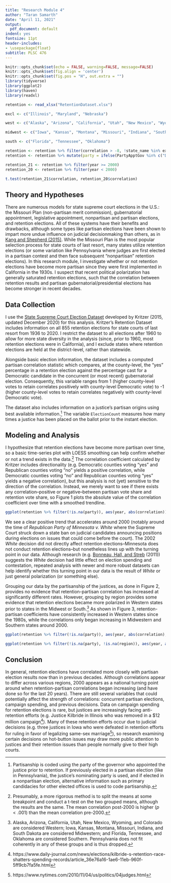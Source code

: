 ---
title: "Research Module 4"
author: "Taran Samarth"
date: "April 11, 2021"
output:
  pdf_document: default
indent: yes
fontsize: 11pt
header-includes:
- \usepackage{float}
subtitle: PLSC 476
---

```{r setup, echo=FALSE, include=FALSE}
knitr::opts_chunk$set(echo = FALSE, warning=FALSE, message=FALSE)
knitr::opts_chunk$set(fig.align = 'center')
knitr::opts_chunk$set(fig.pos = "H", out.extra = "")
library(tidyverse)
library(ggplot2)
library(haven)
library(readxl)
```

```{r}
retention <- read_xlsx("RetentionDataset.xlsx")

excl <- c("Illinois", "Maryland", "Nebraska")

west <- c("Alaska", "Arizona", "California", "Utah", "New Mexico", "Wyoming", "Colorado")

midwest <- c("Iowa", "Kansas", "Montana", "Missouri", "Indiana", "South Dakota")

south <- c("Florida", "Tennessee", "Oklahoma")

retention <- retention %>% filter(correlation > -8, !state_name %in% excl, year >= 1960) 
retention <- retention %>% mutate(party = ifelse(PartyApptGov %in% c("D", "D-E", "D-EP", "DD"), "D", ifelse(PartyApptGov %in% c("R", "R-E", "R-EM", "RR"), "R", NA)), region = ifelse(state_name %in% midwest, "Midwest", ifelse(state_name %in% south, "South", ifelse(state_name %in% west, "West", NA))))
```

```{r include=FALSE, eval=TRUE}
retention_21 <- retention %>% filter(year >= 2000)
retention_20 <- retention %>% filter(year < 2000)

t.test(retention_21$correlation, retention_20$correlation)
```
## Theory and Hypotheses

There are numerous models for state supreme court elections in the U.S.: the Missouri Plan (non-partisan merit commission), gubernatorial appointment, legislative appointment, nonpartisan and partisan elections, and retention elections. All of these systems have their benefits and drawbacks, although some types like partisan elections have been shown to impart more undue influence on judicial decisionmaking than others, as in [Kang and Shepherd (2015)](https://www.jstor.org/stable/10.1086/682690?seq=1). While the Missouri Plan is the most popular selection process for state courts of last resort, many states utilize retention elections (or some variation like Pennsylvania where judges are first elected in a partisan contest and then face subsequent "nonpartisan" retention elections).
In this research module, I investigate whether or not retention elections have become more partisan since they were first implemented in California in the 1930s. I suspect that recent political polarization has generally saturated retention elections, such that the correlation between retention results and partisan gubernatorial/presidential elections has become stronger in recent decades.

## Data Collection

I use the [State Supreme Court Election Dataset](https://dataverse.harvard.edu/dataset.xhtml?persistentId=doi:10.7910/DVN/1P1JFG#__sid=js0) developed by Kritzer (2015, updated December 2020) for this analysis. Kritzer's Retention Dataset includes information on all 855 retention elections for state courts of last resort from 1936 to 2020. I restrict the dataset to all elections after 1960 to allow for more state diversity in the analysis (since, prior to 1960, most retention elections were in California), and I exclude states where retention elections are held at the district-level, rather than statewide.

Alongside basic election information, the dataset includes a computed partisan correlation statistic which compares, at the county-level, the "yes" percentage in a retention election against the percentage cast for a Democratic candidate in the concurrent (or most recent) gubernatorial election. Consequently, this variable ranges from 1 (higher county-level votes to retain correlates positively with county-level Democratic vote) to -1 (higher county-level votes to retain correlates negatively with county-level Democratic vote).

The dataset also includes information on a justice's partisan origins using best available information.^[Partisanship is coded using the party of the governor who appointed the justice prior to retention. If previously elected in a partisan election (like in Pennsylvania), the justice's nominating party is used, and if elected in a nonpartisan election, alternative information such as primary candidacies for other elected offices is used to code partisanship.] The variable `ElectionCount` measures how many times a justice has been placed on the ballot prior to the instant election.

## Modeling and Analysis

I hypothesize that retention elections have become more partisan over time, so a basic time-series plot with LOESS smoothing can help confirm whether or not a trend exists in the data.^[Presumably, a more rigorous method is to split the means at some breakpoint and conduct a t-test on the two grouped means, although the results are the same. The mean correlation post-2000 is higher ($p < .001$) than the mean correlation pre-2000.] The correlation coefficient calculated by Kritzer includes directionality (e.g.  Democratic counties voting "yes" and Republican counties voting "no" yields a positive correlation, while Democratic counties voting "no" and Republican counties voting "yes" yields a negative correlation), but this analysis is not (yet) sensitive to the direction of the correlation. Instead, we merely want to see if there exists any correlation--positive or negative--between partisan vote share and retention vote share, so Figure 1 plots the absolute value of the correlation coefficient over time with a smoothed trendline.

```{r, fig.cap = "Time Series of Retention-Partisan Correlation Coefficient"}
ggplot(retention %>% filter(!is.na(party)), aes(year, abs(correlation))) + geom_point() + geom_smooth()
```
We see a clear positive trend that accelerates around 2000 (notably around the time of *Republican Party of Minnesota v. White* where the Supreme Court struck down a state ban on judicial candidates announcing positions during elections on issues that could come before the court). The 2002 *White* decision did not directly affect retention elections--Minnesota does not conduct retention elections--but nonetheless lines up with the turning point in our data. Although research (e.g. [Bonneau, Hall, and Streb](https://www.jstor.org/stable/23268703?seq=1) (2011)) suggests the *White* decision had little effect on election spending and contestation, repeated analysis with newer and more robust datasets can help identify whether this turning point in our data is the result of *White* or just general polarization (or something else).

Grouping our data by the partisanship of the justices, as done in Figure 2, provides no evidence that retention-partisan correlation has increased at significantly different rates. However, grouping by region provides some evidence that retention elections became more polarized in Western states prior to states in the Midwest or South.^[Alaska, Arizona, California, Utah, New Mexico, Wyoming, and Colorado are considered Western; Iowa, Kansas, Montana, Missouri, Indiana, and South Dakota are considered Midwestern; and Florida, Tennessee, and Oklahoma are considered Southern. Pennsylvania does not fit coherently in any of these groups and is thus dropped.] As shown in Figure 3, retention-partisan coefficients have consistently increased in Western states since the 1980s, while the correlations only began increasing in Midwestern and Southern states around 2000. 

```{r, fig.cap = "Time Series of Retention-Partisan Correlation Coefficient by Justice Partisanship"}
ggplot(retention %>% filter(!is.na(party)), aes(year, abs(correlation), color = party)) + geom_point() + geom_smooth()
```

```{r fig.cap= "Time Series of Retention-Partisan Correlation Coefficient by Region"}
ggplot(retention %>% filter(!is.na(party), !is.na(region)), aes(year, abs(correlation), color = region)) + geom_point() + geom_smooth()
```


## Conclusion

In general, retention elections have correlated more closely with partisan election results now than in previous decades. Although correlations appear to differ across various regions, 2000 appears as a national turning point around when retention-partisan correlations began increasing (and have done so for the last 20 years). There are still several variables that could potentially affect the strength of correlations: concurrent partisan elections, campaign spending, and previous decisions. Data on campaign spending for retention elections is rare, but justices are increasingly facing anti-retention efforts (e.g. Justice Kilbride in Illinois who was removed in a $12 million campaign^[https://www.daily-journal.com/news/elections/kilbride-s-retention-race-shatters-spending-records/article_36e76a16-1ae6-11eb-960f-5ff9cb7fa5fe.html]). Many of these retention efforts occur due to judicial decisions (e.g. three justices in Iowa who were defeated in retention efforts for ruling in favor of legalizing same-sex marriage^[https://www.nytimes.com/2010/11/04/us/politics/04judges.html]), so research examining certain decisions on hot-button issues may draw more public attention to justices and their retention issues than people normally give to their high courts.